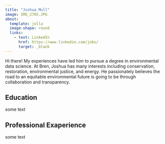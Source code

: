 ```yaml
---
title: "Joshua Mull"
image: IMG_2705.JPG
about:
  template: jolla
  image-shape: round
  links: 
    - text: LinkedIn
      href: https://www.linkedin.com/jobs/
      target: _blank
---
```


Hi there! My experiences have led him to pursue a degree in environmental data science. At Bren, Joshua has many interests including conservation, restoration, environmental justice, and energy. He passionately believes the road to an equitable environmental future is going to be through collaboration and transparency.  


## Education 

some text 

## Professional Exaperience

some text


